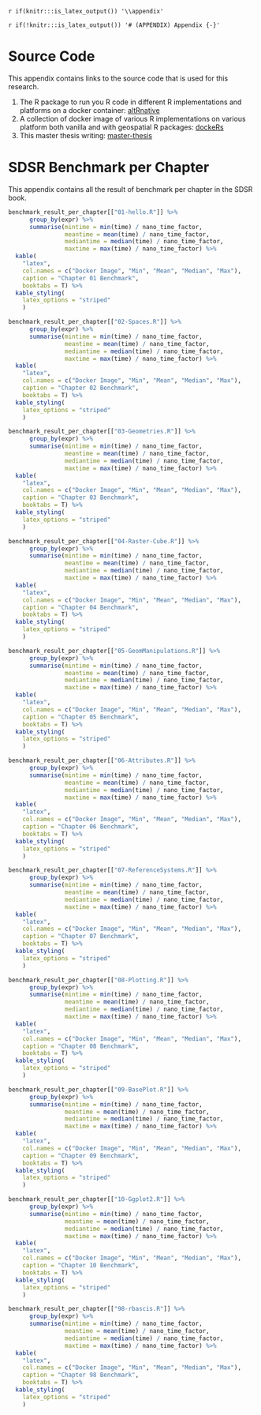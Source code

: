 `r if(knitr:::is_latex_output()) '\\appendix'`

`r if(!knitr:::is_latex_output()) '# (APPENDIX) Appendix {-}'` 

<!--
If you feel it necessary to include an appendix, it goes here.
-->


# Source Code

This appendix contains links to the source code that is used for this research.

1. The R package to run you R code in different R implementations and platforms on a docker container: [altRnative](https://github.com/ismailsunni/altRnative)
2. A collection of docker image of various R implementations on various platform both vanilla and with geospatial R packages: [dockeRs](https://github.com/ismailsunni/dockeRs)
3. This master thesis writing: [master-thesis](https://github.com/ismailsunni/master-thesis)

# SDSR Benchmark per Chapter {#apendix-benchmark-per-chapter}

This appendix contains all the result of benchmark per chapter in the SDSR book.

```r
benchmark_result_per_chapter[["01-hello.R"]] %>% 
      group_by(expr) %>% 
      summarise(mintime = min(time) / nano_time_factor,
                meantime = mean(time) / nano_time_factor,
                mediantime = median(time) / nano_time_factor,
                maxtime = max(time) / nano_time_factor) %>%
  kable(
    "latex",
    col.names = c("Docker Image", "Min", "Mean", "Median", "Max"),
    caption = "Chapter 01 Benchmark",
    booktabs = T) %>%
  kable_styling(
    latex_options = "striped"
    )
```

```r
benchmark_result_per_chapter[["02-Spaces.R"]] %>% 
      group_by(expr) %>% 
      summarise(mintime = min(time) / nano_time_factor,
                meantime = mean(time) / nano_time_factor,
                mediantime = median(time) / nano_time_factor,
                maxtime = max(time) / nano_time_factor) %>%
  kable(
    "latex",
    col.names = c("Docker Image", "Min", "Mean", "Median", "Max"),
    caption = "Chapter 02 Benchmark",
    booktabs = T) %>%
  kable_styling(
    latex_options = "striped"
    )
```

```r
benchmark_result_per_chapter[["03-Geometries.R"]] %>% 
      group_by(expr) %>% 
      summarise(mintime = min(time) / nano_time_factor,
                meantime = mean(time) / nano_time_factor,
                mediantime = median(time) / nano_time_factor,
                maxtime = max(time) / nano_time_factor) %>%
  kable(
    "latex",
    col.names = c("Docker Image", "Min", "Mean", "Median", "Max"),
    caption = "Chapter 03 Benchmark",
    booktabs = T) %>%
  kable_styling(
    latex_options = "striped"
    )
```

```r
benchmark_result_per_chapter[["04-Raster-Cube.R"]] %>% 
      group_by(expr) %>% 
      summarise(mintime = min(time) / nano_time_factor,
                meantime = mean(time) / nano_time_factor,
                mediantime = median(time) / nano_time_factor,
                maxtime = max(time) / nano_time_factor) %>%
  kable(
    "latex",
    col.names = c("Docker Image", "Min", "Mean", "Median", "Max"),
    caption = "Chapter 04 Benchmark",
    booktabs = T) %>%
  kable_styling(
    latex_options = "striped"
    )
```

```r
benchmark_result_per_chapter[["05-GeomManipulations.R"]] %>% 
      group_by(expr) %>% 
      summarise(mintime = min(time) / nano_time_factor,
                meantime = mean(time) / nano_time_factor,
                mediantime = median(time) / nano_time_factor,
                maxtime = max(time) / nano_time_factor) %>%
  kable(
    "latex",
    col.names = c("Docker Image", "Min", "Mean", "Median", "Max"),
    caption = "Chapter 05 Benchmark",
    booktabs = T) %>%
  kable_styling(
    latex_options = "striped"
    )
```

```r
benchmark_result_per_chapter[["06-Attributes.R"]] %>% 
      group_by(expr) %>% 
      summarise(mintime = min(time) / nano_time_factor,
                meantime = mean(time) / nano_time_factor,
                mediantime = median(time) / nano_time_factor,
                maxtime = max(time) / nano_time_factor) %>%
  kable(
    "latex",
    col.names = c("Docker Image", "Min", "Mean", "Median", "Max"),
    caption = "Chapter 06 Benchmark",
    booktabs = T) %>%
  kable_styling(
    latex_options = "striped"
    )
```

```r
benchmark_result_per_chapter[["07-ReferenceSystems.R"]] %>% 
      group_by(expr) %>% 
      summarise(mintime = min(time) / nano_time_factor,
                meantime = mean(time) / nano_time_factor,
                mediantime = median(time) / nano_time_factor,
                maxtime = max(time) / nano_time_factor) %>%
  kable(
    "latex",
    col.names = c("Docker Image", "Min", "Mean", "Median", "Max"),
    caption = "Chapter 07 Benchmark",
    booktabs = T) %>%
  kable_styling(
    latex_options = "striped"
    )
```

```r
benchmark_result_per_chapter[["08-Plotting.R"]] %>% 
      group_by(expr) %>% 
      summarise(mintime = min(time) / nano_time_factor,
                meantime = mean(time) / nano_time_factor,
                mediantime = median(time) / nano_time_factor,
                maxtime = max(time) / nano_time_factor) %>%
  kable(
    "latex",
    col.names = c("Docker Image", "Min", "Mean", "Median", "Max"),
    caption = "Chapter 08 Benchmark",
    booktabs = T) %>%
  kable_styling(
    latex_options = "striped"
    )
```

```r
benchmark_result_per_chapter[["09-BasePlot.R"]] %>% 
      group_by(expr) %>% 
      summarise(mintime = min(time) / nano_time_factor,
                meantime = mean(time) / nano_time_factor,
                mediantime = median(time) / nano_time_factor,
                maxtime = max(time) / nano_time_factor) %>%
  kable(
    "latex",
    col.names = c("Docker Image", "Min", "Mean", "Median", "Max"),
    caption = "Chapter 09 Benchmark",
    booktabs = T) %>%
  kable_styling(
    latex_options = "striped"
    )
```

```r
benchmark_result_per_chapter[["10-Ggplot2.R"]] %>% 
      group_by(expr) %>% 
      summarise(mintime = min(time) / nano_time_factor,
                meantime = mean(time) / nano_time_factor,
                mediantime = median(time) / nano_time_factor,
                maxtime = max(time) / nano_time_factor) %>%
  kable(
    "latex",
    col.names = c("Docker Image", "Min", "Mean", "Median", "Max"),
    caption = "Chapter 10 Benchmark",
    booktabs = T) %>%
  kable_styling(
    latex_options = "striped"
    )
```

```r
benchmark_result_per_chapter[["98-rbascis.R"]] %>% 
      group_by(expr) %>% 
      summarise(mintime = min(time) / nano_time_factor,
                meantime = mean(time) / nano_time_factor,
                mediantime = median(time) / nano_time_factor,
                maxtime = max(time) / nano_time_factor) %>%
  kable(
    "latex",
    col.names = c("Docker Image", "Min", "Mean", "Median", "Max"),
    caption = "Chapter 98 Benchmark",
    booktabs = T) %>%
  kable_styling(
    latex_options = "striped"
    )
```